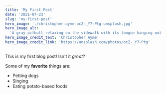 ```yaml
---
title: 'My First Post'
date: '2021-07-23'
slug: 'my-first-post'
hero_image: './christopher-ayme-ocZ-_Y7-Ptg-unsplash.jpg'
hero_image_alt:
  'A gray pitbull relaxing on the sidewalk with its tongue hanging out'
hero_image_credit_text: 'Christopher Ayme'
hero_image_credit_link: 'https://unsplash.com/photos/ocZ-_Y7-Ptg'
---
```


This is my first blog post! Isn't it _great_?

Some of my **favorite** things are:

- Petting dogs
- Singing
- Eating potato-based foods
